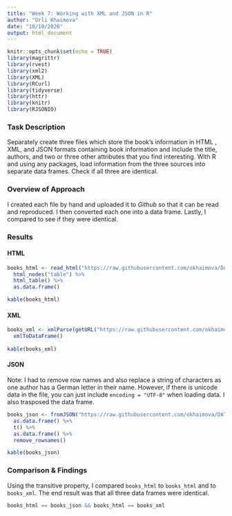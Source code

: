 ---
title: "Week 7: Working with XML and JSON in R"
author: "Orli Khaimova"
date: "10/10/2020"
output: html_document
---

```{r setup, include=FALSE}
knitr::opts_chunk$set(echo = TRUE)
library(magrittr)
library(rvest)
library(xml2)
library(XML)
library(RCurl)
library(tidyverse)
library(httr)
library(knitr)
library(RJSONIO)
```

### Task Description

Separately create three files which store the book’s information in HTML , XML, and JSON formats containing book information and include the title, authors, and two or three
other attributes that you find interesting. With R and using any packages, load information from the three sources into separate data frames. Check if all three are identical.

### Overview of Approach

I created each file by hand and uploaded it to *Github* so that it can be read and reproduced. I then converted each one into a data frame. Lastly, I compared to see if they
were identical. 


### Results{.tabset}

#### HTML

```{r HTML}
books_html <- read_html("https://raw.githubusercontent.com/okhaimova/DATA-607/master/Week7/books.html") %>%
  html_nodes("table") %>% 
  html_table() %>% 
  as.data.frame()

kable(books_html)
```
#### XML

```{r XML}
books_xml <- xmlParse(getURL("https://raw.githubusercontent.com/okhaimova/DATA-607/master/Week7/books.xml")) %>%
  xmlToDataFrame()
  
kable(books_xml)
```
#### JSON

Note: I had to remove row names and also replace a string of characters as one author has a German letter in their name. However, if there is unicode data in the file, you can
just include `encoding = "UTF-8"` when loading data. I also trasposed the data frame.

```{r JSON}
books_json <- fromJSON("https://raw.githubusercontent.com/okhaimova/DATA-607/master/Week7/books.json", encoding = "UTF-8") %>%
  as.data.frame() %>%
  t() %>%
  as.data.frame() %>%
  remove_rownames()

kable(books_json)
```

### Comparison & Findings

Using the transitive property, I compared `books_html` to `books_html` and to `books_xml`. The end result was that all three data frames were identical.

```{r}
books_html == books_json && books_html == books_xml
```

